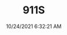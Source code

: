 ---
width: 2667
height: 4000
title: 911S 
description: 1973 Porsche 911S in Austin, TX
date: 10/24/2021 6:32:21 AM
cameraMake: Sony
cameraModel: ILCE-7M3
lens: ZEISS Batis 1.8/85
settingsfStop: f/2
settingsISO: ISO 400
settingsShutter: 1/100
settingsFocalLength: 85 mm
---